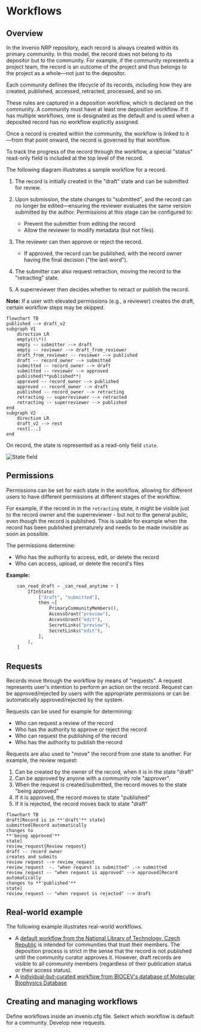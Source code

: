 
# Workflows

<ToDo />

## Overview

In the Invenio NRP repository, each record is always created within
its primary community. In this model, the record does not belong
to its depositor but to the community.
For example, if the community represents a project team,
the record is an outcome of the project and thus belongs
to the project as a whole—not just to the depositor.

Each community defines the lifecycle of its records, including
how they are created, published, accessed, retracted, processed,
and so on.

These rules are captured in a deposition workflow, which is declared
on the community. A community must have at least one deposition
workflow. If it has multiple workflows, one is designated as
the default and is used when a deposited record has no workflow explicitly assigned.

Once a record is created within the community, the workflow is linked to it
—from that point onward, the record is governed by that workflow.

To track the progress of the record through the workflow,
a special "status" read-only field is included at the top level
of the record.

The following diagram illustrates a sample workflow for a record.

1. The record is initially created in the "draft" state and can be submitted for review.

2. Upon submission, the state changes to "submitted", and the record can no longer be edited—ensuring the reviewer evaluates the same version submitted by the author. Permissions at this stage can be configured to:
   * Prevent the submitter from editing the record
   * Allow the reviewer to modify metadata (but not files).

3. The reviewer can then approve or reject the record.

   * If approved, the record can be published, with the record owner having the final decision ("the last word").

4. The submitter can also request retraction, moving the record to the "retracting" state.

5. A superreviewer then decides whether to retract or publish the record.

**Note:** If a user with elevated permissions (e.g., a reviewer) creates the draft, certain workflow steps may be skipped.

```mermaid
flowchart TB
published --> draft_v2
subgraph V1 
    direction LR
    empty((\*))
    empty -- submitter --> draft
    empty -- reviewer --> draft_from_reviewer
    draft_from_reviewer -- reviewer --> published
    draft -- record_owner --> submitted
    submitted -- record_owner --> draft
    submitted -- reviewer --> approved
    published(**published**)
    approved -- record_owner --> published
    approved -- record_owner --> draft
    published -- record_owner --> retracting
    retracting -- superreviewer --> retracted
    retracting -- superreviewer --> published
end
subgraph V2
    direction LR
    draft_v2 --> rest
    rest[...]
end
```

On record, the state is represented as a read-only field `state`.

![State field](./state_field.png)

## Permissions

Permissions can be set for each state in the workflow,
allowing for different users to have different permissions
at different stages of the workflow.

For example, if the record in in the `retracting` state, it might
be visible just to the record owner and the superreviewer - but not
to the general public, even though the record is published. This is
usable for example when the record has been published prematurely
and needs to be made invisible as soon as possible.

The permissions determine:

* Who has the authority to access, edit, or delete the record
* Who can access, upload, or delete the record's files

**Example:**

```python
    can_read_draft = _can_read_anytime + [
        IfInState(
            ["draft", "submitted"],
            then_=[
                PrimaryCommunityMembers(),
                AccessGrant("preview"),
                AccessGrant("edit"),
                SecretLinks("preview"),
                SecretLinks("edit"),
            ],
        ),
    ]
```

## Requests

Records move through the workflow by means of "requests". A request
represents user's intention to perform an action on the record. Request
can be approved/rejected by users with the appropriate permissions or can
be automatically approved/rejected by the system.

Requests can be used for example for determining:

* Who can request a review of the record
* Who has the authority to approve or reject the record
* Who can request the publishing of the record
* Who has the authority to publish the record

Requests are also used to "move" the record from one state to another.
For example, the review request:

1. Can be created by the owner of the record, when it is in the state "draft"
2. Can be approved by anyone with a community role "approver".
3. When the request is created/submitted, the record moves to the state "being approved"
4. If it is approved, the record moves to state "published"
5. If it is rejected, the record moves back to state "draft"

```mermaid
flowchart TB
draft[Record is in **'draft'** state]
submitted[Record automatically 
changes to 
**'being approved'**
state]
review_request{Review request}
draft -- record owner 
creates and submits 
review request --> review_request
review_request  -. "when request is submitted" .-> submitted
review_request -- "when request is approved" --> approved[Record automatically
changes to **'published'** 
state]
review_request -- "when request is rejected" --> draft
```

## Real-world example

The following example illustrates real-world workflows.

* A [default workflow from the National Library of Technology, Czech Republic](https://github.com/Narodni-repozitar/nr-docs/blob/main/common/workflows/default.py) is intended for communities that trust their members. The deposition process is strict in the sense that the record is not published until the community curator approves it. However, draft records are visible to all community members (regardless of their publication status or their access status).
* A [individual-but-curated workflow from BIOCEV's database of Molecular Biophysics Database](https://github.com/Molecular-Biophysics-Database/mbdb-app/blob/development/common/workflows/individual_workflow.py)

## Creating and managing workflows

<Cards>
    <Card title='Create workflow' arrow href="/customize/workflows/create">Define workflows inside an invenio.cfg file.</Card>
    <Card title='Apply workflow' arrow href="/customize/workflows/apply">Select which workflow is default for a community.</Card>
    <Card title='Develop new requests' arrow href="/develop/workflows">Develop new requests.</Card>
</Cards>
